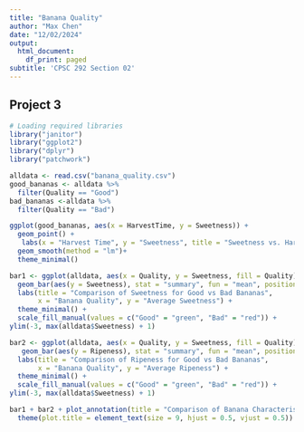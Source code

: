 ```yaml
---
title: "Banana Quality"
author: "Max Chen"
date: "12/02/2024"
output:
  html_document:
    df_print: paged
subtitle: 'CPSC 292 Section 02'
---
```



## Project 3

```r
# Loading required libraries
library("janitor")
library("ggplot2")
library("dplyr")
library("patchwork")
```



```r
alldata <- read.csv("banana_quality.csv")
good_bananas <- alldata %>%
  filter(Quality == "Good")
bad_bananas <-alldata %>%
  filter(Quality == "Bad")
```


```r
ggplot(good_bananas, aes(x = HarvestTime, y = Sweetness)) +
  geom_point() +
   labs(x = "Harvest Time", y = "Sweetness", title = "Sweetness vs. Harvest Time (Good Quality Bananas)")+
  geom_smooth(method = "lm")+
  theme_minimal()

```

```r
bar1 <- ggplot(alldata, aes(x = Quality, y = Sweetness, fill = Quality)) +
  geom_bar(aes(y = Sweetness), stat = "summary", fun = "mean", position = "dodge")+
  labs(title = "Comparison of Sweetness for Good vs Bad Bananas", 
       x = "Banana Quality", y = "Average Sweetness") +
  theme_minimal() +
  scale_fill_manual(values = c("Good" = "green", "Bad" = "red")) +
ylim(-3, max(alldata$Sweetness) + 1)

bar2 <- ggplot(alldata, aes(x = Quality, y = Sweetness, fill = Quality)) +
   geom_bar(aes(y = Ripeness), stat = "summary", fun = "mean", position = "dodge", alpha = 0.5) +
  labs(title = "Comparison of Ripeness for Good vs Bad Bananas", 
       x = "Banana Quality", y = "Average Ripeness") +
  theme_minimal() +
  scale_fill_manual(values = c("Good" = "green", "Bad" = "red")) +
ylim(-3, max(alldata$Sweetness) + 1)

bar1 + bar2 + plot_annotation(title = "Comparison of Banana Characteristics")&
  theme(plot.title = element_text(size = 9, hjust = 0.5, vjust = 0.5))
```
